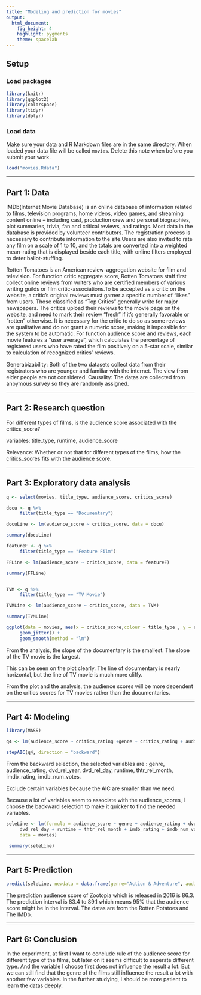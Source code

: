 ```yaml
---
title: "Modeling and prediction for movies"
output: 
  html_document: 
    fig_height: 4
    highlight: pygments
    theme: spacelab
---
```


## Setup

### Load packages

```r
library(knitr)
library(ggplot2)
library(colorspace)
library(tidyr)
library(dplyr)
```

### Load data

Make sure your data and R Markdown files are in the same directory. When loaded
your data file will be called `movies`. Delete this note when before you submit 
your work. 

```r
load("movies.Rdata")
```



* * *

## Part 1: Data

IMDb(Internet Movie Database) is an online database of information related to films, television programs, home videos, video games, and streaming content online – including cast, production crew and personal biographies, plot summaries, trivia, fan and critical reviews, and ratings.
Most data in the database is provided by volunteer contributors. The registration process is necessary to contribute information to the site.Users are also invited to rate any film on a scale of 1 to 10, and the totals are converted into a weighted mean-rating that is displayed beside each title, with online filters employed to deter ballot-stuffing.

Rotten Tomatoes is an American review-aggregation website for film and television.
For function critic aggregate score, Rotten Tomatoes staff first collect online reviews from writers who are certified members of various writing guilds or film critic-associations.To be accepted as a critic on the website, a critic's original reviews must garner a specific number of "likes" from users. Those classified as "Top Critics" generally write for major newspapers. The critics upload their reviews to the movie page on the website, and need to mark their review "fresh" if it's generally favorable or "rotten" otherwise. It is necessary for the critic to do so as some reviews are qualitative and do not grant a numeric score, making it impossible for the system to be automatic.
For function audience score and reviews, each movie features a "user average", which calculates the percentage of registered users who have rated the film positively on a 5-star scale, similar to calculation of recognized critics' reviews.

Generabizability: Both of the two datasets collect data from their registrators who are younger and familiar with the internet. The view from elder people are not considered.
Causality: The datas are collected from anoymous survey so they are randomly assigned.

* * *

## Part 2: Research question

For different types of films, is the audience score associated with the critics_score?

variables: title_type, runtime, audience_score

Relevance: Whether or not that for different types of the films, how the critics_scores fits with the audience score.

* * *

## Part 3: Exploratory data analysis


```r

q <- select(movies, title_type, audience_score, critics_score)

docu <- q %>%
     filter(title_type == "Documentary")

docuLine <- lm(audience_score ~ critics_score, data = docu)

summary(docuLine)

featureF <- q %>%
     filter(title_type == "Feature Film")

FFLine <- lm(audience_score ~ critics_score, data = featureF)

summary(FFLine)


TVM <- q %>%
     filter(title_type == "TV Movie")

TVMLine <- lm(audience_score ~ critics_score, data = TVM)

summary(TVMLine)

```

```r
ggplot(data = movies, aes(x = critics_score,colour = title_type , y = audience_score)) + 
     geom_jitter() +
     geom_smooth(method = "lm")
```


From the analysis, the slope of the documentary is the smallest. The slope of the TV movie is the largest.

This can be seen on the plot clearly. The line of documentary is nearly horizontal, but the line of TV movie is much more cliffy.

From the plot and the analysis, the audience scores will be more dependent on the critics scores for TV movies rather than the documentaries.

* * *

## Part 4: Modeling

```r
library(MASS)

q4 <- lm(audience_score ~ critics_rating +genre + critics_rating + audience_rating + mpaa_rating +  dvd_rel_year + dvd_rel_month + dvd_rel_day + best_pic_win+best_actor_win + best_actress_win + best_dir_win + top200_box+ runtime + thtr_rel_year + thtr_rel_month + thtr_rel_day + imdb_rating + imdb_num_votes, data = movies)

stepAIC(q4, direction = "backward")

```
From the backward selection, the selected variables are : genre, audience_rating, dvd_rel_year, dvd_rel_day, runtime, thtr_rel_month, imdb_rating, imdb_num_votes.

Exclude certain variables because the AIC are smaller than we need.

Because a lot of variables seem to associate with the audience_scores, I choose the backward selection to make it quicker to find the needed variables.

```r
seleLine <- lm(formula = audience_score ~ genre + audience_rating + dvd_rel_year + 
     dvd_rel_day + runtime + thtr_rel_month + imdb_rating + imdb_num_votes, 
     data = movies)

 summary(seleLine)

```


* * *

## Part 5: Prediction

```r
predict(seleLine, newdata = data.frame(genre="Action & Adventure", audience_rating="Upright", dvd_rel_year=2016, dvd_rel_day=7, runtime=108, thtr_rel_month=3, imdb_rating=8.0,imdb_num_votes=406188),interval = "confidence")

```

The prediction audience score of Zootopia which is released in 2016 is 86.3.
The prediction interval is 83.4 to 89.1 which means 95% that the audience score might be in the interval.
The datas are from the Rotten Potatoes and The IMDb.

* * *

## Part 6: Conclusion

In the experiment, at first I want to conclude rule of the audience score for different type of the films, but later on it seems difficult to seperate different type. And the variable I choose first does not influence the result a lot.
But we can still find that the genre of the films still influence the result a lot with another few variables.
In the further studying, I should be more patient to learn the datas deeply.

